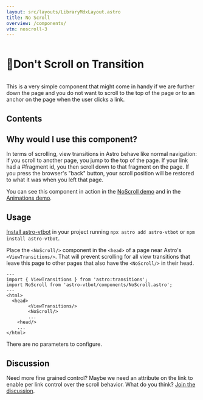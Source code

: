 ```yaml
---
layout: src/layouts/LibraryMdxLayout.astro
title: No Scroll
overview: /components/
vtn: noscroll-3
---
```


<h1 style="display: inline-block; view-transition-name: noscroll-1"><span style="display:inline-block; view-transition-name:noscroll-2">📜</span>Don't Scroll on Transition</h1>

This is a very simple component that might come in handy if we are further down the page and you do not want to scroll to the top of the page or to an anchor on the page when the user clicks a link.

## Contents

## Why would I use this component?

In terms of scrolling, view transitions in Astro behave like normal navigation: if you scroll to another page, you jump to the top of the page. If your link had a #fragment id, you then scroll down to that fragment on the page. If you press the browser's "back" button, your scroll position will be restored to what it was when you left that page.

You can see this component in action in the <a data-astro-reload href="/no-scroll/one/">NoScroll demo</a> and in the <a data-astro-reload href="/animations/one/">Animations demo</a>.
## Usage

[Install astro-vtbot](../Installation/) in your project running `npx astro add astro-vtbot` or `npm install astro-vtbot`.



Place the `<NoScroll/>` component in the `<head>` of a page near Astro's `<ViewTransitions/>`. That will prevent scrolling for all view transitions that leave this page to other pages that also have the `<NoScroll/>` in their head.

```astro title="MyPage.astro" {3,8}
---
import { ViewTransitions } from 'astro:transitions';
import NoScroll from 'astro-vtbot/components/NoScroll.astro';
---
<html>
  <head>
		<ViewTransitions/>
		<NoScroll/>
		...
	<head/>
	...
</html>
```

There are no parameters to configure.

## Discussion

Need more fine grained control? Maybe we need an attribute on the link to enable per link control over the scroll behavior. What do you think? [Join the discussion](https://github.com/martrapp/astro-vtbot/discussions/35).
